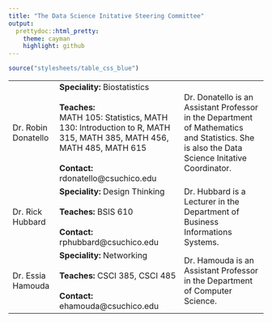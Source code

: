 ```yaml
---
title: "The Data Science Initative Steering Committee"
output:
  prettydoc::html_pretty:
    theme: cayman
    highlight: github
---
```



```r
source("stylesheets/table_css_blue")
```

<table>
<tbody>

<tr>
<td>Dr. Robin Donatello<img src="C:/GitHub/CSUCDSI/images/robin.jpg" alt="" /></td>
<td><strong>Speciality: </strong> Biostatistics <br> <br>
    <strong>Teaches: </strong><br>
        MATH 105: Statistics, MATH 130: Introduction to R, MATH 315, MATH 385, MATH 456, MATH 485, MATH 615 <br> <br>
    <strong>Contact: </strong> rdonatello@csuchico.edu <br> </td>
<td>Dr. Donatello is an Assistant Professor in the Department of Mathematics and Statistics. She is also the Data Science Initative Coordinator.</td>
</tr>

<tr>
<td>Dr. Rick Hubbard<img src="C:/GitHub/CSUCDSI/images/rick.jpg" alt="" /></td>
<td><strong>Speciality: </strong> Design Thinking <br> <br>
    <strong>Teaches: </strong>BSIS 610  <br><br>
    <strong>Contact: </strong> rphubbard@csuchico.edu <br> 
    </td>
<td> Dr. Hubbard is a Lecturer in the Department of Business Informations Systems. 
</td>
</tr>

<tr>
<td>Dr. Essia Hamouda<img src="C:/GitHub/CSUCDSI/images/essia.jpg" alt="" /></td>
<td><strong>Speciality: </strong> Networking <br> <br>
    <strong>Teaches: </strong>CSCI 385, CSCI 485 <br> <br>
    <strong>Contact: </strong> ehamouda@csuchico.edu 
</td>
<td> Dr. Hamouda is an Assistant Professor in the Department of Computer Science. 
</td>
</tr>

</tbody>
</table>
